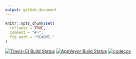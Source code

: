 ```yaml
---
output: github_document
---
```


<!-- README.md is generated from README.Rmd. Please edit that file -->

```r
knitr::opts_chunk$set(
  collapse = TRUE,
  comment = "#>",
  fig.path = "README-"
)
```

[![Travis-CI Build Status](https://travis-ci.org/poissonconsulting/timer.svg?branch=master)](https://travis-ci.org/poissonconsulting/timer)
[![AppVeyor Build Status](https://ci.appveyor.com/api/projects/status/github/poissonconsulting/timer?branch=master&svg=true)](https://ci.appveyor.com/project/poissonconsulting/timer)
[![codecov](https://codecov.io/gh/poissonconsulting/timer/branch/master/graph/badge.svg)](https://codecov.io/gh/poissonconsulting/timer)
